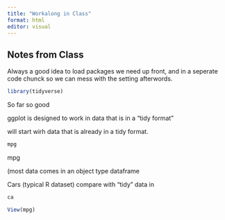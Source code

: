```yaml
---
title: "Workalong in Class"
format: html
editor: visual
---
```


## Notes from Class

Always a good idea to load packages we need up front, and in a seperate code chunck so we can mess with the setting afterwords.

```r
library(tidyverse)

```

So far so good

ggplot is designed to work in data that is in a "tidy format"

will start wirh data that is already in a tidy format.

```r
mpg
```

mpg

(most data comes in an object type dataframe

Cars (typical R dataset) compare with "tidy" data in

```r
ca
```

```r
View(mpg)

```
